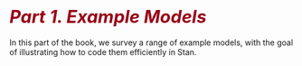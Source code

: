 # <i style="font-size: 110%; color:#990017;">Part 1. Example Models</i></span> {- #example-models.part}

In this part of the book, we survey a range of example models,
with the goal of illustrating how to code them efficiently in Stan.
